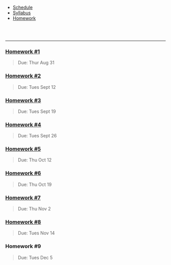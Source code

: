<ul class="navibar">
  <li><a href="./index.html" class="navibar">Schedule</a></li>
  <li><a href="./syllabus.html" class="navibar" >Syllabus</a></li>
  <li><a href="./homework.html" class="current" >Homework</a></li>
</ul>




<!--- Start Main Page --->
<br>
<br>

-------

<!-- ### Homework \#1 -->
### [Homework \#1](homework/hw1.pdf)
> Due: Thur Aug 31

<!-- ### Homework \#2 -->
### [Homework \#2](homework/hw2.pdf)  
> Due: Tues Sept 12

<!-- ### Homework \#3   -->
### [Homework \#3](homework/hw3.pdf)
> Due: Tues Sept 19 

<!-- ### Homework \#4   -->
### [Homework \#4](homework/hw4.pdf)
> Due: Tues Sept 26

<!-- ### Homework \#5 -->
### [Homework \#5](homework/hw5.pdf)
> Due: Thu Oct 12

<!-- ### Homework \#6 -->
### [Homework \#6](homework/hw6.pdf)
> Due: Thu Oct 19

<!-- ### Homework \#7 -->
### [Homework \#7](homework/hw7.pdf) 
> Due: Thu Nov 2 

<!-- ### Homework \#8 -->
### [Homework \#8](homework/hw8.pdf)
> Due: Tues Nov 14

### Homework \#9  
<!-- ### [Homework \#9](homework/hw9.pdf) -->
> Due: Tues Dec 5  


  